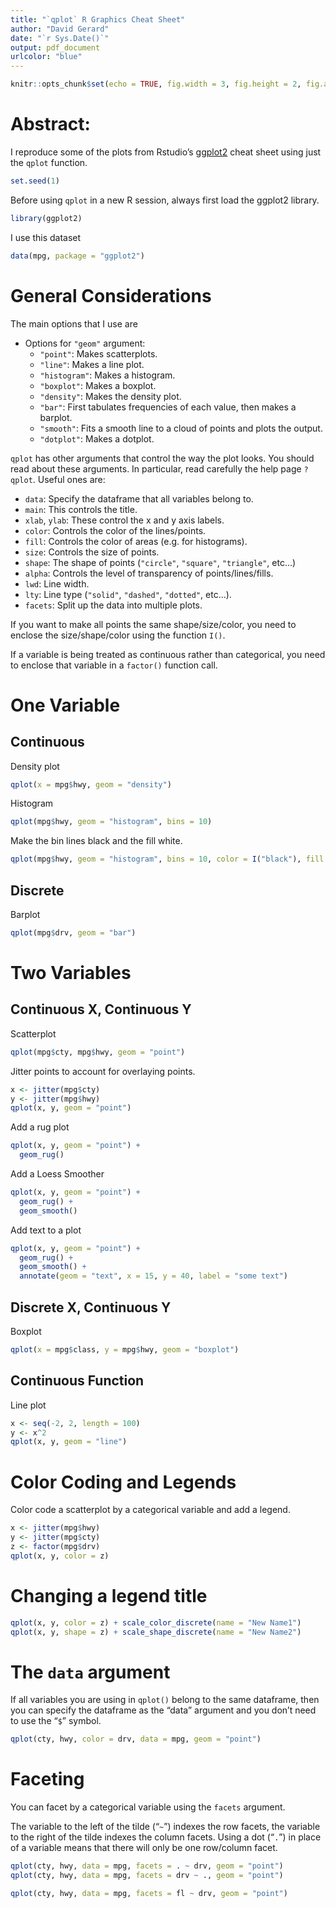 ---
title: "`qplot` R Graphics Cheat Sheet"
author: "David Gerard"
date: "`r Sys.Date()`"
output: pdf_document
urlcolor: "blue"
---

```{r setup, include=FALSE}
knitr::opts_chunk$set(echo = TRUE, fig.width = 3, fig.height = 2, fig.align = "center")
```

# Abstract:
I reproduce some of the plots from Rstudio's [ggplot2](https://www.rstudio.com/wp-content/uploads/2015/03/ggplot2-cheatsheet.pdf) cheat sheet using just the `qplot` function.

```{r, echo=FALSE}
set.seed(1)
```

Before using `qplot` in a new R session, always first load the ggplot2 library.
```{r}
library(ggplot2)
```

I use this dataset
```{r}
data(mpg, package = "ggplot2")
```

# General Considerations

The main options that I use are

- Options for `"geom"` argument:
    - `"point"`: Makes scatterplots.
    - `"line"`: Makes a line plot.
    - `"histogram"`: Makes a histogram.
    - `"boxplot"`: Makes a boxplot.
    - `"density"`: Makes the density plot.
    - `"bar"`: First tabulates frequencies of each value, then makes a barplot.
    - `"smooth"`: Fits a smooth line to a cloud of points and plots the output.
    - `"dotplot"`: Makes a dotplot.

`qplot` has other arguments that control the way the plot looks. You should read about these arguments. In particular, read carefully the help page `?qplot`. Useful ones are:

- `data`: Specify the dataframe that all variables belong to.
- `main`: This controls the title.
- `xlab`, `ylab`: These control the x and y axis labels.
- `color`: Controls the color of the lines/points.
- `fill`: Controls the color of areas (e.g. for histograms).
- `size`: Controls the size of points.
- `shape`: The shape of points (`"circle"`, `"square"`, `"triangle"`, etc...)
- `alpha`: Controls the level of transparency of points/lines/fills.
- `lwd`: Line width.
- `lty`: Line type (`"solid"`, `"dashed"`, `"dotted"`, etc...).
- `facets`: Split up the data into multiple plots.

If you want to make all points the same shape/size/color, you need to enclose the size/shape/color using the function `I()`.

If a variable is being treated as continuous rather than categorical, you need to enclose that variable in a `factor()` function call.

# One Variable

## Continuous

Density plot
```{r}
qplot(x = mpg$hwy, geom = "density")
```

Histogram
```{r}
qplot(mpg$hwy, geom = "histogram", bins = 10)
```

Make the bin lines black and the fill white.

```{r}
qplot(mpg$hwy, geom = "histogram", bins = 10, color = I("black"), fill = I("white"))
```


## Discrete
Barplot
```{r}
qplot(mpg$drv, geom = "bar")
```

# Two Variables

## Continuous X, Continuous Y

Scatterplot
```{r}
qplot(mpg$cty, mpg$hwy, geom = "point")
```

\newpage
Jitter points to account for overlaying points.
```{r}
x <- jitter(mpg$cty)
y <- jitter(mpg$hwy)
qplot(x, y, geom = "point")
```

Add a rug plot
```{r}
qplot(x, y, geom = "point") + 
  geom_rug()
```

Add a Loess Smoother
```{r}
qplot(x, y, geom = "point") + 
  geom_rug() + 
  geom_smooth()
```

Add text to a plot
```{r}
qplot(x, y, geom = "point") + 
  geom_rug() + 
  geom_smooth() + 
  annotate(geom = "text", x = 15, y = 40, label = "some text")
```


## Discrete X, Continuous Y

Boxplot
```{r}
qplot(x = mpg$class, y = mpg$hwy, geom = "boxplot")
```

\newpage

## Continuous Function

Line plot
```{r}
x <- seq(-2, 2, length = 100)
y <- x^2
qplot(x, y, geom = "line")
```

# Color Coding and Legends
Color code a scatterplot by a categorical variable and add a legend.
```{r}
x <- jitter(mpg$hwy)
y <- jitter(mpg$cty)
z <- factor(mpg$drv)
qplot(x, y, color = z)
```

\newpage

# Changing a legend title

```{r}
qplot(x, y, color = z) + scale_color_discrete(name = "New Name1")
qplot(x, y, shape = z) + scale_shape_discrete(name = "New Name2")
```

# The `data` argument
If all variables you are using in `qplot()` belong to the same dataframe, then you can specify the dataframe as the "data" argument and you don't need to use the "`$`" symbol.

```{r}
qplot(cty, hwy, color = drv, data = mpg, geom = "point")
```

# Faceting

You can facet by a categorical variable using the `facets` argument.

The variable to the left of the tilde ("`~`") indexes the row facets, the variable to the right of the tilde indexes the column facets. Using a dot ("`.`") in place of a variable means that there will only be one row/column facet.

```{r}
qplot(cty, hwy, data = mpg, facets = . ~ drv, geom = "point")
qplot(cty, hwy, data = mpg, facets = drv ~ ., geom = "point")
```
```{r, fig.height=2.7, fig.width=3.5}
qplot(cty, hwy, data = mpg, facets = fl ~ drv, geom = "point")
```





